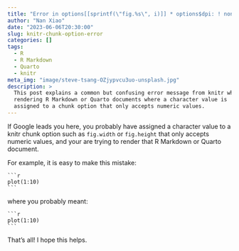 ```yaml
---
title: "Error in options[[sprintf(\"fig.%s\", i)]] * options$dpi: ! non-numeric argument to binary operator"
author: "Nan Xiao"
date: "2023-06-06T20:30:00"
slug: knitr-chunk-option-error
categories: []
tags:
  - R
  - R Markdown
  - Quarto
  - knitr
meta_img: "image/steve-tsang-OZjypvcu3uo-unsplash.jpg"
description: >
  This post explains a common but confusing error message from knitr when
  rendering R Markdown or Quarto documents where a character value is
  assigned to a chunk option that only accepts numeric values.
---
```


If Google leads you here, you probably have assigned a character value
to a knitr chunk option such as `fig.width` or `fig.height`
that only accepts numeric values, and your are trying to render
that R Markdown or Quarto document.

For example, it is easy to make this mistake:

````verbatim
```r
plot(1:10)
```
````

where you probably meant:

````verbatim
```r
plot(1:10)
```
````

That's all! I hope this helps.
